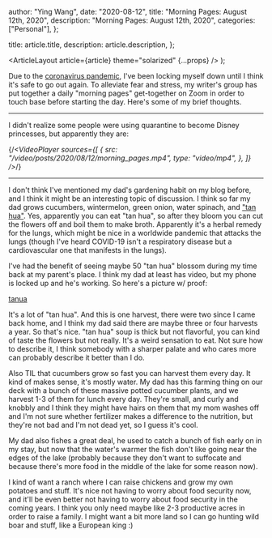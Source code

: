 
  author: "Ying Wang",
  date: "2020-08-12",
  title: "Morning Pages: August 12th, 2020",
  description: "Morning Pages: August 12th, 2020",
  categories: ["Personal"],
};

  title: article.title,
  description: article.description,
};

  <ArticleLayout article={article} theme="solarized" {...props} />
);

Due to the [coronavirus
pandemic](https://en.wikipedia.org/wiki/2019-20_coronavirus_pandemic), I've been
locking myself down until I think it's safe to go out again. To alleviate fear
and stress, my writer's group has put together a daily "morning pages"
get-together on Zoom in order to touch base before starting the day. Here's some
of my brief thoughts.

---

I didn't realize some people were using quarantine to become Disney princesses,
but apparently they are:

{/_<VideoPlayer
sources={[
{
src: "/video/posts/2020/08/12/morning_pages.mp4",
type: "video/mp4",
},
]}
/>_/}

---

I don't think I've mentioned my dad's gardening habit on my blog before, and I
think it might be an interesting topic of discussion. I think so far my dad
grows cucumbers, wintermelon, green onion, water spinach, and ["tan
hua"](https://en.wikipedia.org/wiki/Epiphyllum_oxypetalum). Yes, apparently you
can eat "tan hua", so after they bloom you can cut the flowers off and boil them
to make broth. Apparently it's a herbal remedy for the lungs, which might be
nice in a worldwide pandemic that attacks the lungs (though I've heard COVID-19
isn't a respiratory disease but a cardiovascular one that manifests in the
lungs).

I've had the benefit of seeing maybe 50 "tan hua" blossom during my time back at
my parent's place. I think my dad at least has video, but my phone is locked up
and he's working. So here's a picture w/ proof:

[tanua](/img/posts/2020/08/12/morning_pages.jpg)

It's a lot of "tan hua". And this is one harvest, there were two since I came
back home, and I think my dad said there are maybe three or four harvests a
year. So that's nice. "tan hua" soup is thick but not flavorful, you can kind of
taste the flowers but not really. It's a weird sensation to eat. Not sure how to
describe it, I think somebody with a sharper palate and who cares more can
probably describe it better than I do.

Also TIL that cucumbers grow so fast you can harvest them every day. It kind of
makes sense, it's mostly water. My dad has this farming thing on our deck with a
bunch of these massive potted cucumber plants, and we harvest 1-3 of them for
lunch every day. They're small, and curly and knobbly and I think they might
have hairs on them that my mom washes off and I'm not sure whether fertilizer
makes a difference to the nutrition, but they're not bad and I'm not dead yet,
so I guess it's cool.

My dad also fishes a great deal, he used to catch a bunch of fish early on in my
stay, but now that the water's warmer the fish don't like going near the edges
of the lake (probably because they don't want to suffocate and because there's
more food in the middle of the lake for some reason now).

I kind of want a ranch where I can raise chickens and grow my own potatoes and
stuff. It's nice not having to worry about food security now, and it'll be even
better not having to worry about food security in the coming years. I think you
only need maybe like 2-3 productive acres in order to raise a family. I might
want a bit more land so I can go hunting wild boar and stuff, like a European
king :)
